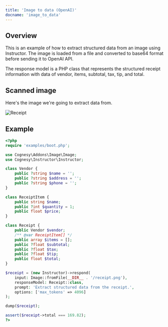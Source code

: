 ```yaml
---
title: 'Image to data (OpenAI)'
docname: 'image_to_data'
---
```


## Overview

This is an example of how to extract structured data from an image using
Instructor. The image is loaded from a file and converted to base64 format
before sending it to OpenAI API.

The response model is a PHP class that represents the structured receipt
information with data of vendor, items, subtotal, tax, tip, and total.


## Scanned image

Here's the image we're going to extract data from.

![Receipt](/images/receipt.png)


## Example

```php
<?php
require 'examples/boot.php';

use Cognesy\Addons\Image\Image;
use Cognesy\Instructor\Instructor;

class Vendor {
    public ?string $name = '';
    public ?string $address = '';
    public ?string $phone = '';
}

class ReceiptItem {
    public string $name;
    public ?int $quantity = 1;
    public float $price;
}

class Receipt {
    public Vendor $vendor;
    /** @var ReceiptItem[] */
    public array $items = [];
    public ?float $subtotal;
    public ?float $tax;
    public ?float $tip;
    public float $total;
}

$receipt = (new Instructor)->respond(
    input: Image::fromFile(__DIR__ . '/receipt.png'),
    responseModel: Receipt::class,
    prompt: 'Extract structured data from the receipt.',
    options: ['max_tokens' => 4096]
);

dump($receipt);

assert($receipt->total === 169.82);
?>
```
